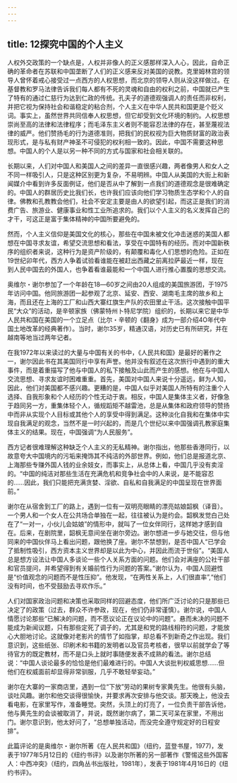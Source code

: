 ```yaml
---
---
---
```

title: 12探究中国的个人主义
---



人权外交政策的一个缺点是，人权并非像人的正义感那样深入人心，因此，自命正确的革命者在苏联和中国垄断了人们的正义感来反对美国的说教。克里姆林宫的领导人曾怀着戒心接受过一点西方的人权思想，而北京的领导人则从没这样做过。在基督教和罗马法律告诉我们每人都有不死的灵魂和自由的权利之前，中国就已产生了特有的通过仁慈行为达到仁政的传统。孔夫子的道德观强调人的责任而非权利，并把它视为保持社会和谐稳定的粘合剂，个人主义在中华人民共和国更是个贬义词。事实上，虽然世界共同信奉人权思想，但它却受到文化环境的制约。人权思想崇尚至高的法律和法律程序；而毛泽东主义者则不能容忍法律的存在，甚至蔑视法律的威严。他们赞扬毛的行为道德准则，把我们的民权视为巨大物质财富的政治表现形式，是与私有财产神圣不可侵犯的权利相一致的。因此，中国不需要这种思想。中国人的个人是以另一种不同的方式与国家和社会相关联的。

长期以来，人们对中国人和美国人之间的差异一直很感兴趣，两者像男人和女人之不同一样吸引人，只是这种区别更为复杂，不易明辨。中国人从美国的大街上和新闻媒介中看到许多反面例证，他们是否从中了解到一点我们的道德观念是很难确定的。中国人的群居历史比我们长，也许我们应该向他们学习物质生态学和个人的自律。佛教和孔教教会他们，社会不安定主要是由人的欲望引起，而这正是我们的消费广告、旅游业、健康事业和性工业所追求的。我们以个人主义的名义发挥自己的才干，可这正是富于集体精神的中国所要避免的。

然而，个人主义信仰是美国文化的核心，那些在中国未被文化冲击迷惑的美国人都想在中国寻求友谊，希望交流思想和看法，享受在中国特有的经历。而对中国新秩序的组织者来说，这种行为是资产阶级的，有颠覆和毒化人们思想的危险。正如在19世纪卯年代，西方人争着试验看谁能在被赶出西藏之前离拉萨最近一样，现在到人民中国去的外国人，也争着看谁最能和一个中国人进行推心置腹的思想交流。

奥维尔・谢尔参加了一个年龄在18―60岁之间由20人组成的美国旅游团，于1975年访问中国。他同旅游团一起参观了北京、延安、西安、湖南毛主席的故乡和上海，而且还在上海的工厂和山西大寨红旗生产队的农田里止干活。这次接触中国平民“大众”的活动，是辛顿家族（佛蒙特州卜特尼学院）组织的，长期以来它是中华人民共和国在美国的一个立足点（比尔・辛顿的《翻身》成为一部介绍4O年代中国土地改革的经典著作）。当时，谢尔35岁，精通汉语，对历史已有所研究，并在越南等地当过两年记者。



在我1972年以来读过的大量与中国有关的书中，《人民共和国》是最好的著作之一，谢尔因此书在其美国同行中享有声誉。他并没有叙述在这次旅行中遇到的重大事件，而是着重描写了他与中国人的私下接触及山此而产生的感想。他在与中国人交流思想、寻求友谊时困难重重。首先，美国对中国人来说十分遥远，鲜为人知，因此，他们对美国都不感兴趣。更糟的是，中国人似乎对美国人所特有的注重个人选择、自我形象和个人经历的个性无动于衷。相反，中国人是集体主义者，好像急于趋同另一方，重集体轻个人，循规蹈矩不越雷池，总是从集体和政府领导的赞扬中而非从实现个人目标或其他个人的享受中得到满足。这种淡化自我和在集体中实现自我满足的观念，当然不是一时兴起的，而是几个世纪以来中国强调孔教家庭集体主义的结果。现在，中国强调“为人民服务”。

西方记者很难理解这种缺乏个人主义的无私精神。谢尔指出，他那些香港同行，以故意夸大中国境内的污垢来掩饰其不纯洁的外部世界。例如，他们总是报道北京、上海那些专赚外国人钱的业余妓女，而事实上，从总体上看，中国几乎没有卖淫的。“中国的纯洁对那些生活在充满危机和竞争社会中的人来说，是不能容忍的……因此，我们只能把充满贪婪、淫欲、自私和自我满足的中国呈现在世界面前。”

谢尔在从宿舍到工厂的路上，遇到一位有一双明亮眼睛的漂亮姑娘韶枫（译音）。一个男人和一个女人在公共场合单独在一起，往往被认为是约会。韶枫发觉白己处在了“一对一，小伙儿会姑娘”的情形中，就叫了一位女伴同行，这样她才感到自在。后来，在剧院里，韶枫无意间坐在谢尔旁边。谢尔想进一步与她交往，但与他同来的中国伙伴马上看出问题，跟他换了座。谢尔不禁想到，是否中国人“已学会了抵制性吸引，西方资本主义世界却是以此为中心，并因此而流于世俗”。“美国人总是想方设法让中国人多谈论一些个人关系方面的问题。他们会对满座的公社干部和官员提问，并希望得到有关婚前性行为问题的答案。”谢尔认为，中国人回避性是“价值观念的问题而不是性压抑”。他发现，“在两性关系上，人们很直率”,“他们没有时间，也不受鼓励去寻欢作乐。”

人们对国家政治问题和决策也采取同样的回避态度，他们所广泛讨论的只是那些已决定了的政策（过去，群众不许参政，现在，他们仍非常谨慎）。谢尔说，中国人情愿讨论那些“已解决的问题，而不愿议论正在议论中的问题”。悬而未决的问题不能成为新闻议题，只有那些定死了调子的，尤其是和党的路线相符的问题，才能放心大胆地讨论。这就像对老影片的情节了如指掌，却总看不到新奇之作出现。我们意识到，这些纸张、印刷术和书籍的发明者以及官员考核者，很早以前就学会了等待官方的既定教材，而不是口头上就时事随便发表不成熟的看法。谢尔总结说：“中国人谈论最多的恰恰是他们最难进行的。中国人大谈批判权威思想……但他们在权威面前却显得非常驯服，几乎不敢轻举妄动。”

谢尔在大寨的一家商店里，遇到一位“下放”劳动的果树专家黄先生。他很有头脑，谈吐风趣。谢尔和他交谈得很愉快，并要求再次安排与他交谈。那天晚上，他没去看电影，在家里写作，准备睡觉。突然，头顶上的灯亮了，一位负责干部告诉他，他与黄先生的会谈被取消了，并说，既然谢尔病了，第二天可呆在家里，不用出门。谢尔意识到，他太好问了，“总想单独活动，而没完全遵守规定好的日程安排”。

此篇评论的是奥维尔・谢尔所著《在人民共和国》（纽约，蓝登书屋，1977)，发表于1977年5月12日的《纽约书评》以及谢尔所著的另一部著作《警惕这些外国客人：中西冲突》（纽约，四角丛书出版社，1981年），发表于1981年4月16日的《纽约书评》。